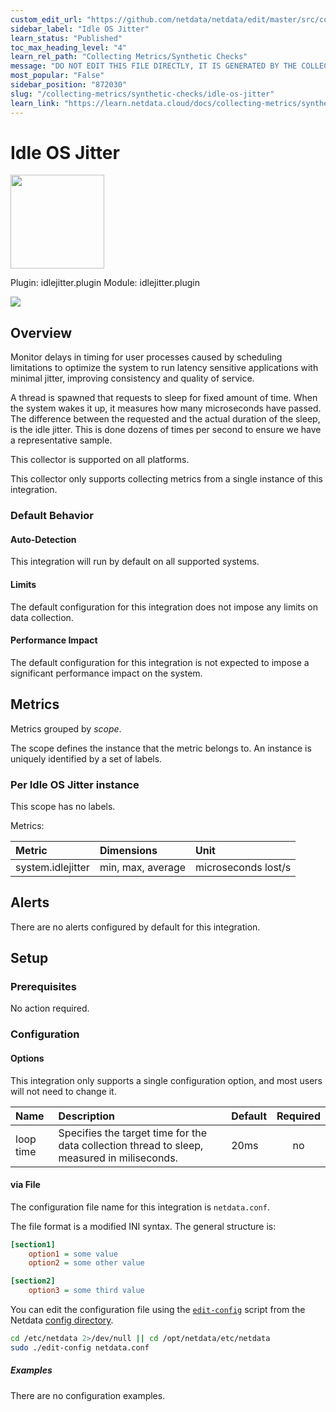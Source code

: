 ```yaml
---
custom_edit_url: "https://github.com/netdata/netdata/edit/master/src/collectors/idlejitter.plugin/metadata.yaml"
sidebar_label: "Idle OS Jitter"
learn_status: "Published"
toc_max_heading_level: "4"
learn_rel_path: "Collecting Metrics/Synthetic Checks"
message: "DO NOT EDIT THIS FILE DIRECTLY, IT IS GENERATED BY THE COLLECTOR'S metadata.yaml FILE"
most_popular: "False"
sidebar_position: "872030"
slug: "/collecting-metrics/synthetic-checks/idle-os-jitter"
learn_link: "https://learn.netdata.cloud/docs/collecting-metrics/synthetic-checks/idle-os-jitter"
---
```



# Idle OS Jitter


<img src="https://netdata.cloud/img/syslog.png" width="150"/>


Plugin: idlejitter.plugin
Module: idlejitter.plugin

<img src="https://img.shields.io/badge/maintained%20by-Netdata-%2300ab44" />

## Overview

Monitor delays in timing for user processes caused by scheduling limitations to optimize the system to run latency sensitive applications with minimal jitter, improving consistency and quality of service.


A thread is spawned that requests to sleep for fixed amount of time. When the system wakes it up, it measures how many microseconds have passed. The difference between the requested and the actual duration of the sleep, is the idle jitter. This is done dozens of times per second to ensure we have a representative sample.


This collector is supported on all platforms.

This collector only supports collecting metrics from a single instance of this integration.


### Default Behavior

#### Auto-Detection

This integration will run by default on all supported systems.

#### Limits

The default configuration for this integration does not impose any limits on data collection.

#### Performance Impact

The default configuration for this integration is not expected to impose a significant performance impact on the system.


## Metrics

Metrics grouped by *scope*.

The scope defines the instance that the metric belongs to. An instance is uniquely identified by a set of labels.



### Per Idle OS Jitter instance



This scope has no labels.

Metrics:

| Metric | Dimensions | Unit |
|:------|:----------|:----|
| system.idlejitter | min, max, average | microseconds lost/s |



## Alerts

There are no alerts configured by default for this integration.


## Setup


### Prerequisites

No action required.

### Configuration

#### Options

This integration only supports a single configuration option, and most users will not need to change it.


| Name | Description | Default | Required |
|:----|:-----------|:-------|:--------:|
| loop time | Specifies the target time for the data collection thread to sleep, measured in miliseconds. | 20ms | no |



#### via File

The configuration file name for this integration is `netdata.conf`.

The file format is a modified INI syntax. The general structure is:

```ini
[section1]
    option1 = some value
    option2 = some other value

[section2]
    option3 = some third value
```
You can edit the configuration file using the [`edit-config`](/docs/netdata-agent/configuration#edit-a-configuration-file-using-edit-config) script from the
Netdata [config directory](/docs/netdata-agent/configuration#the-netdata-config-directory).

```bash
cd /etc/netdata 2>/dev/null || cd /opt/netdata/etc/netdata
sudo ./edit-config netdata.conf
```

##### Examples
There are no configuration examples.


